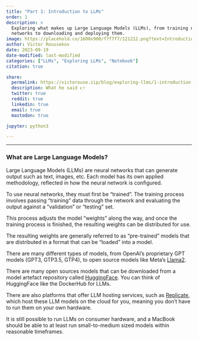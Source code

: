 ```yaml
---
title: "Part 1: Introduction to LLMs"
order: 1
description: >
  Exploring what makes up Large Language Models (LLMs), from training neural
  networks to downloading and deploying them.
image: https://placehold.co/1600x900/f7f7f7/121212.png?text=Introduction+to+LLMs&font=playfair-display
author: Victor Roussekov
date: 2023-09-19
date-modified: last-modified
categories: ["LLMs", "Exploring LLMs", "Notebook"]
citation: true

share:
  permalink: https://victorouse.zip/blog/exploring-llms/1-introduction-to-llms
  description: What he said 👉
  twitter: true
  reddit: true
  linkedin: true
  email: true
  mastodon: true

jupyter: python3

---
```


---

### What are Large Language Models?

Large Language Models (LLMs) are neural networks that can generate output such
as text, images, etc. Each model has its own applied methodology, reflected in
how the neural network is configured.

To use neural networks, they must first be "trained". The training process
involves passing "training" data through the network and evaluating the output
against a "validation" or "testing" set.

This process adjusts the model "weights" along the way, and once the training
process is finished, the resulting weights can be distributed for use.

The resulting weights are generally referred to as "pre-trained" models that
are distributed in a format that can be "loaded" into a model.

There are many different types of models, from OpenAI's proprietary GPT models
(GPT3, GTP3.5, GTP4), to open source models like Meta's
[Llama2](https://ai.meta.com/llama/).

There are many open sources models that can be downloaded from a model artefact
repository called [HuggingFace](https://huggingface.co/). You can think of
HuggingFace like the DockerHub for LLMs.

There are also platforms that offer LLM hosting services, such as
[Replicate](https://replicate.com/), which host these LLM models on the cloud
for you, meaning you don't have to run them on your own hardware.

It is still possible to run LLMs on consumer hardware, and a MacBook should be
able to at least run small-to-medium sized models within reasonable timeframes.

